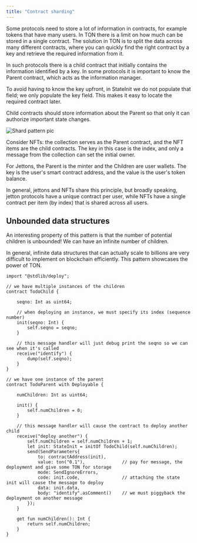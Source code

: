 ```yaml
---
title: "Contract sharding"
---
```



Some protocols need to store a lot of information in contracts, for example tokens that have many users. In TON there is a limit on how much can be stored in a single contract. The solution in TON is to split the data across many different contracts, where you can quickly find the right contract by a key and retrieve the required information from it.

In such protocols there is a child contract that initially contains the information identified by a key. In some protocols it is important to know the Parent contract, which acts as the information manager.

To avoid having to know the key upfront, in StateInit we do not populate that field; we only populate the key field. This makes it easy to locate the required contract later.

<Aside type="caution">
  Child contracts should store information about the Parent so that only it can authorize important state changes.
</Aside>

![Shard pattern pic](/techniques/pictures/childParent.jpg)

Consider NFTs: the collection serves as the Parent contract, and the NFT items are the child contracts. The key in this case is the index, and only a message from the collection can set the initial owner.

For Jettons, the Parent is the minter and the Children are user wallets. The key is the user's smart contract address, and the value is the user's token balance.

In general, jettons and NFTs share this principle, but broadly speaking, jetton protocols have a unique contract per user, while NFTs have a single contract per item (by index) that is shared across all users.

## Unbounded data structures

An interesting property of this pattern is that the number of potential children is unbounded! We can have an infinite number of children.

In general, infinite data structures that can actually scale to billions are very difficult to implement on blockchain efficiently. This pattern showcases the power of TON.

```tact Tact
import "@stdlib/deploy";

// we have multiple instances of the children
contract TodoChild {

    seqno: Int as uint64;
 
    // when deploying an instance, we must specify its index (sequence number)
    init(seqno: Int) {
        self.seqno = seqno;
    }

    // this message handler will just debug print the seqno so we can see when it's called
    receive("identify") {
        dump(self.seqno);
    }
}

// we have one instance of the parent
contract TodoParent with Deployable {

    numChildren: Int as uint64;
 
    init() {
        self.numChildren = 0;
    }

    // this message handler will cause the contract to deploy another child
    receive("deploy another") {
        self.numChildren = self.numChildren + 1;
        let init: StateInit = initOf TodoChild(self.numChildren);
        send(SendParameters{
            to: contractAddress(init),
            value: ton("0.1"),              // pay for message, the deployment and give some TON for storage
            mode: SendIgnoreErrors,
            code: init.code,                // attaching the state init will cause the message to deploy
            data: init.data,
            body: "identify".asComment()    // we must piggyback the deployment on another message
        });
    }

    get fun numChildren(): Int {
        return self.numChildren;
    }
}
```
